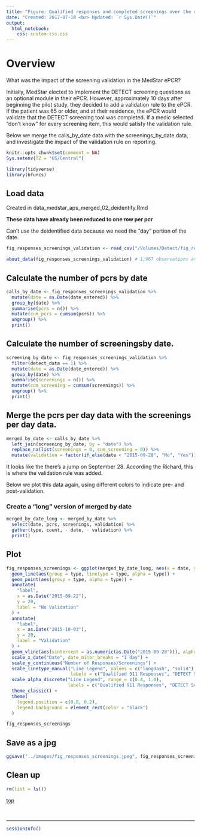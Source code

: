 ```yaml
---
title: "Figure: Qualified responses and completed screenings over the duration of the DETECT pilot study (9-17-2015 to 10-26-2015)"
date: "Created: 2017-07-18 <br> Updated: `r Sys.Date()`"
output: 
  html_notebook:
    css: custom-css.css
---
```


# Overview

What was the impact of the screening validation in the MedStar ePCR?

Initially, MedStar elected to implement the DETECT screening questions as an optional module in their ePCR. However, approximately 10 days after beginning the pilot study, they decided to add a validation rule to the ePCR. If the patient was 65 or older, and at their residence, the ePCR would validate that the DETECT screening tool was completed. If a medic selected “don’t know” for every screening item, this would satisfy the validation rule.

Below we merge the calls_by_date data with the screenings_by_date data, and investigate the impact of the validation rule on reporting.

```r
knitr::opts_chunk$set(comment = NA)
Sys.setenv(TZ = "US/Central")
```

```r
library(tidyverse)
library(bfuncs)
```

## Load data

Created in data_medstar_aps_merged_02_deidentify.Rmd

**These data have already been reduced to one row per pcr**

Can't use the deidentified data because we need the "day" portion of the date.

```r
fig_responses_screenings_validation <- read_csv("/Volumes/Detect/fig_responses_screenings_validation.csv")
```

```r
about_data(fig_responses_screenings_validation) # 1,967 observations and 3 variables
```

## Calculate the number of pcrs by date

```r
calls_by_date <- fig_responses_screenings_validation %>%
  mutate(date = as.Date(date_entered)) %>% 
  group_by(date) %>% 
  summarise(pcrs = n()) %>% 
  mutate(cum_pcrs = cumsum(pcrs)) %>% 
  ungroup() %>% 
  print()
```


## Calculate the number of screeningsby date.

```r
screening_by_date <- fig_responses_screenings_validation %>% 
  filter(detect_data == 1) %>% 
  mutate(date = as.Date(date_entered)) %>% 
  group_by(date) %>% 
  summarise(screenings = n()) %>% 
  mutate(cum_screening = cumsum(screenings)) %>% 
  ungroup() %>% 
  print()
```


## Merge the pcrs per day data with the screenings per day data.

```r
merged_by_date <- calls_by_date %>% 
  left_join(screening_by_date, by = "date") %>% 
  replace_na(list(screenings = 0, cum_screening = 0)) %>% 
  mutate(validation = factor(if_else(date < "2015-09-28", "No", "Yes")))
```

It looks like the there's a jump on September 28. According the Richard, this is where the validation rule was added.

Below we plot this data again, using different colors to indicate pre- and post-validation.


### Create a "long" version of merged by date

```r
merged_by_date_long <- merged_by_date %>% 
  select(date, pcrs, screenings, validation) %>% 
  gather(type, count, - date, - validation) %>% 
  print()
```


## Plot

```r
fig_responses_screenings <- ggplot(merged_by_date_long, aes(x = date, y = count)) +
  geom_line(aes(group = type, linetype = type, alpha = type)) +
  geom_point(aes(group = type, alpha = type)) +
  annotate(
    "label",
    x = as.Date("2015-09-22"),
    y = 20,
    label = "No Validation" 
  ) +
  annotate(
    "label",
    x = as.Date("2015-10-03"),
    y = 20,
    label = "Validation" 
  ) +
  geom_vline(aes(xintercept = as.numeric(as.Date("2015-09-28"))), alpha = 0.3, linetype = 3) +
  scale_x_date("Date", date_minor_breaks = "1 day") +
  scale_y_continuous("Number of Responses/Screenings") +
  scale_linetype_manual("Line Legend", values = c("longdash", "solid"), 
                        labels = c("Qualified 911 Responses", "DETECT Screenings")) +
  scale_alpha_discrete("Line Legend", range = c(0.4, 1.0), 
                       labels = c("Qualified 911 Responses", "DETECT Screenings")) +
  theme_classic() +
  theme(
    legend.position = c(0.8, 0.2),
    legend.background = element_rect(color = "black")
  ) 

fig_responses_screenings
```

## Save as a jpg

```r
ggsave("../images/fig_responses_screenings.jpeg", fig_responses_screenings, device = "jpeg", width = 7, height = 4)
```


## Clean up

```r
rm(list = ls())
```

[top](#top)


&nbsp;

-------------------------------------------------------------------------------

```r
sessionInfo()
```
